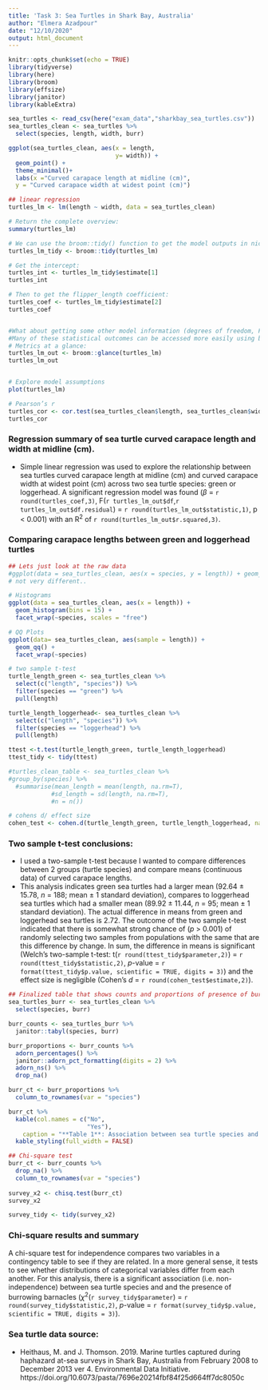 ```yaml
---
title: 'Task 3: Sea Turtles in Shark Bay, Australia'
author: "Elmera Azadpour"
date: "12/10/2020"
output: html_document
---
```


```r
knitr::opts_chunk$set(echo = TRUE)
library(tidyverse)
library(here)
library(broom)
library(effsize)
library(janitor)
library(kableExtra)
```

```r
sea_turtles <- read_csv(here("exam_data","sharkbay_sea_turtles.csv"))
sea_turtles_clean <- sea_turtles %>% 
  select(species, length, width, burr)
```

```r
ggplot(sea_turtles_clean, aes(x = length,
                              y= width)) +
  geom_point() +
  theme_minimal()+
  labs(x ="Curved carapace length at midline (cm)", 
  y = "Curved carapace width at widest point (cm)")
```

```r
## linear regression 
turtles_lm <- lm(length ~ width, data = sea_turtles_clean)

# Return the complete overview:
summary(turtles_lm)

# We can use the broom::tidy() function to get the model outputs in nice data frame format:
turtles_lm_tidy <- broom::tidy(turtles_lm)

# Get the intercept: 
turtles_int <- turtles_lm_tidy$estimate[1]
turtles_int

# Then to get the flipper_length coefficient:
turtles_coef <- turtles_lm_tidy$estimate[2]
turtles_coef


#What about getting some other model information (degrees of freedom, F-statistic, p-value, etc.)?
#Many of these statistical outcomes can be accessed more easily using broom::glance().
# Metrics at a glance: 
turtles_lm_out <- broom::glance(turtles_lm)
turtles_lm_out


# Explore model assumptions
plot(turtles_lm)

# Pearson’s r
turtles_cor <- cor.test(sea_turtles_clean$length, sea_turtles_clean$width)
turtles_cor
```
### Regression summary of sea turtle curved carapace length and width at midline (cm).
- Simple linear regression was used to explore the relationship between sea turtles curved carapace length at midline (cm) and curved carapace width at widest point (cm) across two sea turtle species: green or loggerhead. A significant regression model was found ($\beta$ = `r round(turtles_coef,3)`, F(`r turtles_lm_out$df`,`r turtles_lm_out$df.residual`) = `r round(turtles_lm_out$statistic,1)`, p < 0.001) with an R^2^ of `r round(turtles_lm_out$r.squared,3)`.

### Comparing carapace lengths between green and loggerhead turtles
```r
## Lets just look at the raw data 
#ggplot(data = sea_turtles_clean, aes(x = species, y = length)) + geom_boxplot(aes(col=species))
# not very different.. 

# Histograms
ggplot(data = sea_turtles_clean, aes(x = length)) +
  geom_histogram(bins = 15) +
  facet_wrap(~species, scales = "free")

# QQ Plots
ggplot(data= sea_turtles_clean, aes(sample = length)) +
  geom_qq() +
  facet_wrap(~species)
```

```r
# two sample t-test
turtle_length_green <- sea_turtles_clean %>% 
  select(c("length", "species")) %>% 
  filter(species == "green") %>% 
  pull(length)

turtle_length_loggerhead<- sea_turtles_clean %>% 
  select(c("length", "species")) %>% 
  filter(species == "loggerhead") %>% 
  pull(length)

ttest <-t.test(turtle_length_green, turtle_length_loggerhead)
ttest_tidy <- tidy(ttest)

#turtles_clean_table <- sea_turtles_clean %>% 
#group_by(species) %>% 
  #summarise(mean_length = mean(length, na.rm=T),
            #sd_length = sd(length, na.rm=T),
            #n = n())

# cohens d/ effect size
cohen_test <- cohen.d(turtle_length_green, turtle_length_loggerhead, na.rm = TRUE)
```
### Two sample t-test conclusions:
- I used a two-sample t-test because I wanted to compare differences between 2 groups (turtle species) and compare means (continuous data) of curved carapace lengths. 
- This analysis indicates green sea turtles had a larger mean (92.64 ± 15.78, *n* = 188; mean ± 1 standard deviation), compares to loggerhead sea turtles which had a smaller mean (89.92 ± 11.44, *n* = 95; mean ± 1 standard deviation). The actual difference in means from green and loggerhead sea turtles is 2.72. The outcome of the two sample t-test indicated that there is somewhat strong chance of (*p* > 0.001) of randomly selecting two samples from populations with the same that are this difference by change. In sum, the difference in means is significant (Welch’s two-sample t-test: t(`r round(ttest_tidy$parameter,2)`) = `r round(ttest_tidy$statistic,2)`, *p*-value = `r format(ttest_tidy$p.value, scientific = TRUE, digits = 3)`) and the effect size is negligible (Cohen's *d* = `r round(cohen_test$estimate,2)`).

```r
## Finalized table that shows counts and proportions of presence of burrowing barnacles to sea turtle species"
sea_turtles_burr <- sea_turtles_clean %>%  
  select(species, burr)

burr_counts <- sea_turtles_burr %>% 
  janitor::tabyl(species, burr)

burr_proportions <- burr_counts %>% 
  adorn_percentages() %>% 
  janitor::adorn_pct_formatting(digits = 2) %>% 
  adorn_ns() %>% 
  drop_na()

burr_ct <- burr_proportions %>% 
  column_to_rownames(var = "species")

burr_ct %>%  
  kable(col.names = c("No",
                      "Yes"),
    caption = "**Table 1**: Association between sea turtle species and presence of burrowing barnacles") %>% 
  kable_styling(full_width = FALSE)
```

```r
## Chi-square test
burr_ct <- burr_counts %>%   
  drop_na() %>% 
  column_to_rownames(var = "species")
  
survey_x2 <- chisq.test(burr_ct)
survey_x2

survey_tidy <- tidy(survey_x2)
```
### Chi-square results and summary
A chi-square test for independence compares two variables in a contingency table to see if they are related. In a more general sense, it tests to see whether distributions of categorical variables differ from each another. For this analysis, there is a significant association (i.e. non-independence) between sea turtle species and and the presence of burrowing barnacles ($\chi$^2^(`r survey_tidy$parameter`) = `r round(survey_tidy$statistic,2)`, *p*-value = `r format(survey_tidy$p.value, scientific = TRUE, digits = 3)`). 

### Sea turtle data source:
- Heithaus, M. and J. Thomson. 2019. Marine turtles captured during haphazard at-sea surveys in Shark Bay, Australia from February 2008 to December 2013 ver 4. Environmental Data Initiative. https://doi.org/10.6073/pasta/7696e20214fbf84f25d664ff7dc8050c